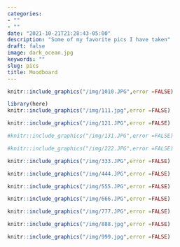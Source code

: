 ```yaml
---
categories:
- ""
- ""
date: "2021-10-21T21:28:43-05:00"
description: "Some of my favorite pics I have taken"
draft: false
image: dark_ocean.jpg
keywords: ""
slug: pics
title: Moodboard
---
```


```r
knitr::include_graphics("/img/1010.JPG",error =FALSE)
```


```r
library(here)
knitr::include_graphics("/img/111.jpg",error =FALSE)
```


```r
knitr::include_graphics("/img/121.JPG",error =FALSE)
```


```r
#knitr::include_graphics("/img/131.JPG",error =FALSE)
```


```r
#knitr::include_graphics("/img/222.JPG",error =FALSE)
```


```r
knitr::include_graphics("/img/333.JPG",error =FALSE)
```


```r
knitr::include_graphics("/img/444.JPG",error =FALSE)
```


```r
knitr::include_graphics("/img/555.JPG",error =FALSE)
```


```r
knitr::include_graphics("/img/666.JPG",error =FALSE)
```


```r
knitr::include_graphics("/img/777.JPG",error =FALSE)
```


```r
knitr::include_graphics("/img/888.jpg",error =FALSE)
```


```r
knitr::include_graphics("/img/999.jpg",error =FALSE)
```

